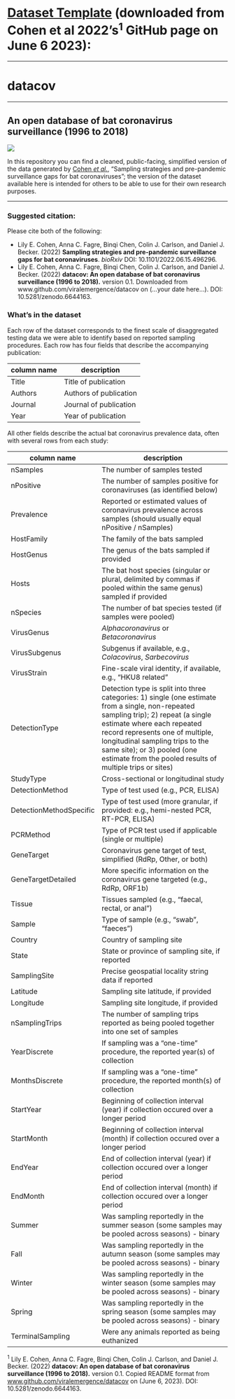 # [Dataset Template](https://github.com/viralemergence/datacov) (downloaded from Cohen et al 2022's^1^ GitHub page on June 6 2023):

------------------------------------------------------------------------

# datacov

------------------------------------------------------------------------

## An open database of bat coronavirus surveillance (1996 to 2018)

[![](https://zenodo.org/badge/503452822.svg)](https://zenodo.org/badge/latestdoi/503452822)

In this repository you can find a cleaned, public-facing, simplified version of the data generated by [Cohen *et al.*](https://github.com/viralemergence/batgap), "Sampling strategies and pre-pandemic surveillance gaps for bat coronaviruses"; the version of the dataset available here is intended for others to be able to use for their own research purposes.

------------------------------------------------------------------------

### Suggested citation:

Please cite both of the following:

-   Lily E. Cohen, Anna C. Fagre, Binqi Chen, Colin J. Carlson, and Daniel J. Becker. (2022) **Sampling strategies and pre-pandemic surveillance gaps for bat coronaviruses**. *bioRxiv* DOI: 10.1101/2022.06.15.496296.
-   Lily E. Cohen, Anna C. Fagre, Binqi Chen, Colin J. Carlson, and Daniel J. Becker. (2022) **datacov: An open database of bat coronavirus surveillance (1996 to 2018).** version 0.1. Downloaded from www.github.com/viralemergence/datacov on (...your date here...). DOI: 10.5281/zenodo.6644163.

### What's in the dataset

Each row of the dataset corresponds to the finest scale of disaggregated testing data we were able to identify based on reported sampling procedures. Each row has four fields that describe the accompanying publication:

| column name | description            |
|-------------|------------------------|
| Title       | Title of publication   |
| Authors     | Authors of publication |
| Journal     | Journal of publication |
| Year        | Year of publication    |

All other fields describe the actual bat coronavirus prevalence data, often with several rows from each study:

| column name             | description                                                                                                                                                                                                                                                                                                                          |
|--------------------------|----------------------------------------------|
| nSamples                | The number of samples tested                                                                                                                                                                                                                                                                                                         |
| nPositive               | The number of samples positive for coronaviruses (as identified below)                                                                                                                                                                                                                                                               |
| Prevalence              | Reported or estimated values of coronavirus prevalence across samples (should usually equal nPositive / nSamples)                                                                                                                                                                                                                    |
| HostFamily              | The family of the bats sampled                                                                                                                                                                                                                                                                                                       |
| HostGenus               | The genus of the bats sampled if provided                                                                                                                                                                                                                                                                                            |
| Hosts                   | The bat host species (singular or plural, delimited by commas if pooled within the same genus) sampled if provided                                                                                                                                                                                                                   |
| nSpecies                | The number of bat species tested (if samples were pooled)                                                                                                                                                                                                                                                                            |
| VirusGenus              | *Alphacoronavirus* or *Betacoronavirus*                                                                                                                                                                                                                                                                                              |
| VirusSubgenus           | Subgenus if available, e.g., *Colacovirus*, *Sarbecovirus*                                                                                                                                                                                                                                                                           |
| VirusStrain             | Fine-scale viral identity, if available, e.g., "HKU8 related"                                                                                                                                                                                                                                                                        |
| DetectionType           | Detection type is split into three categories: 1) single (one estimate from a single, non-repeated sampling trip); 2) repeat (a single estimate where each repeated record represents one of multiple, longitudinal sampling trips to the same site); or 3) pooled (one estimate from the pooled results of multiple trips or sites) |
| StudyType               | Cross-sectional or longitudinal study                                                                                                                                                                                                                                                                                                |
| DetectionMethod         | Type of test used (e.g., PCR, ELISA)                                                                                                                                                                                                                                                                                                 |
| DetectionMethodSpecific | Type of test used (more granular, if provided: e.g., hemi-nested PCR, RT-PCR, ELISA)                                                                                                                                                                                                                                                 |
| PCRMethod               | Type of PCR test used if applicable (single or multiple)                                                                                                                                                                                                                                                                             |
| GeneTarget              | Coronavirus gene target of test, simplified (RdRp, Other, or both)                                                                                                                                                                                                                                                                   |
| GeneTargetDetailed      | More specific information on the coronavirus gene targeted (e.g., RdRp, ORF1b)                                                                                                                                                                                                                                                       |
| Tissue                  | Tissues sampled (e.g., "faecal, rectal, or anal")                                                                                                                                                                                                                                                                                    |
| Sample                  | Type of sample (e.g., "swab", "faeces")                                                                                                                                                                                                                                                                                              |
| Country                 | Country of sampling site                                                                                                                                                                                                                                                                                                             |
| State                   | State or province of sampling site, if reported                                                                                                                                                                                                                                                                                      |
| SamplingSite            | Precise geospatial locality string data if reported                                                                                                                                                                                                                                                                                  |
| Latitude                | Sampling site latitude, if provided                                                                                                                                                                                                                                                                                                  |
| Longitude               | Sampling site longitude, if provided                                                                                                                                                                                                                                                                                                 |
| nSamplingTrips          | The number of sampling trips reported as being pooled together into one set of samples                                                                                                                                                                                                                                               |
| YearDiscrete            | If sampling was a "one-time" procedure, the reported year(s) of collection                                                                                                                                                                                                                                                           |
| MonthsDiscrete          | If sampling was a "one-time" procedure, the reported month(s) of collection                                                                                                                                                                                                                                                          |
| StartYear               | Beginning of collection interval (year) if collection occured over a longer period                                                                                                                                                                                                                                                   |
| StartMonth              | Beginning of collection interval (month) if collection occured over a longer period                                                                                                                                                                                                                                                  |
| EndYear                 | End of collection interval (year) if collection occured over a longer period                                                                                                                                                                                                                                                         |
| EndMonth                | End of collection interval (month) if collection occured over a longer period                                                                                                                                                                                                                                                        |
| Summer                  | Was sampling reportedly in the summer season (some samples may be pooled across seasons) - binary                                                                                                                                                                                                                                    |
| Fall                    | Was sampling reportedly in the autumn season (some samples may be pooled across seasons) - binary                                                                                                                                                                                                                                    |
| Winter                  | Was sampling reportedly in the winter season (some samples may be pooled across seasons) - binary                                                                                                                                                                                                                                    |
| Spring                  | Was sampling reportedly in the spring season (some samples may be pooled across seasons) - binary                                                                                                                                                                                                                                    |
| TerminalSampling        | Were any animals reported as being euthanized                                                                                                                                                                                                                                                                                        |

^1^ Lily E. Cohen, Anna C. Fagre, Binqi Chen, Colin J. Carlson, and Daniel J. Becker. (2022) **datacov: An open database of bat coronavirus surveillance (1996 to 2018).** version 0.1. Copied README format from [www.github.com/viralemergence/datacov](http://www.github.com/viralemergence/datacov) on (June 6, 2023). DOI: 10.5281/zenodo.6644163.
